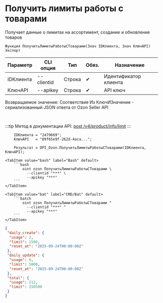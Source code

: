 ﻿---
sidebar_position: 5
description: Получить лимиты работы с товарами и другие функции для работы с Ozon в Открытом пакете интеграций - бесплатной open-source библиотеке интеграций для 1С:Предприятие 8, OneScript и CLI
keywords: [1C, 1С, 1С:Предприятие, 1С:Предприятие 8.3, API, Интеграция, Сервисы, Обмен, OneScript, CLI, Ozon]
---


# Получить лимиты работы с товарами
 Получает данные о лимитах на ассортимент, создание и обновление товаров



`Функция ПолучитьЛимитыРаботыСТоварами(Знач IDКлиента, Знач КлючAPI) Экспорт`

  | Параметр | CLI опция | Тип | Обяз. | Назначение |
  |-|-|-|-|-|
  | IDКлиента | --clientid | Строка | &#x2714; | Идентификатор клиента |
  | КлючAPI | --apikey | Строка | &#x2714; | API ключ |

  
  Возвращаемое значение:   Соответствие Из КлючИЗначение - сериализованный JSON ответа от Ozon Seller API

<br/>

:::tip
Метод в документации API: [post /v4/product/info/limit](https://docs.ozon.ru/api/seller/#operation/ProductAPI_GetUploadQuota)
:::
<br/>


```bsl title="Пример использования для 1С:Предприятие/OneScript"
    IDКлиента = "2479669";
    КлючAPI   = "09f65e9f-262d-4aca...";

    Результат = OPI_Ozon.ПолучитьЛимитыРаботыСТоварами(IDКлиента, КлючAPI);
```
    

 <Tabs>
  
    <TabItem value="bash" label="Bash" default>
        ```bash
            oint ozon ПолучитьЛимитыРаботыСТоварами \
              --clientid "***" \
              --apikey "***"
        ```
    </TabItem>
  
    <TabItem value="bat" label="CMD/Bat" default>
        ```batch
            oint ozon ПолучитьЛимитыРаботыСТоварами ^
              --clientid "***" ^
              --apikey "***"
        ```
    </TabItem>
</Tabs>


```json title="Результат"
{
 "daily_create": {
  "usage": 2,
  "limit": 1500,
  "reset_at": "2025-09-24T00:00:00Z"
 },
 "daily_update": {
  "usage": 0,
  "limit": 5000,
  "reset_at": "2025-09-24T00:00:00Z"
 },
 "total": {
  "usage": 212,
  "limit": 250500
 }
}
```

